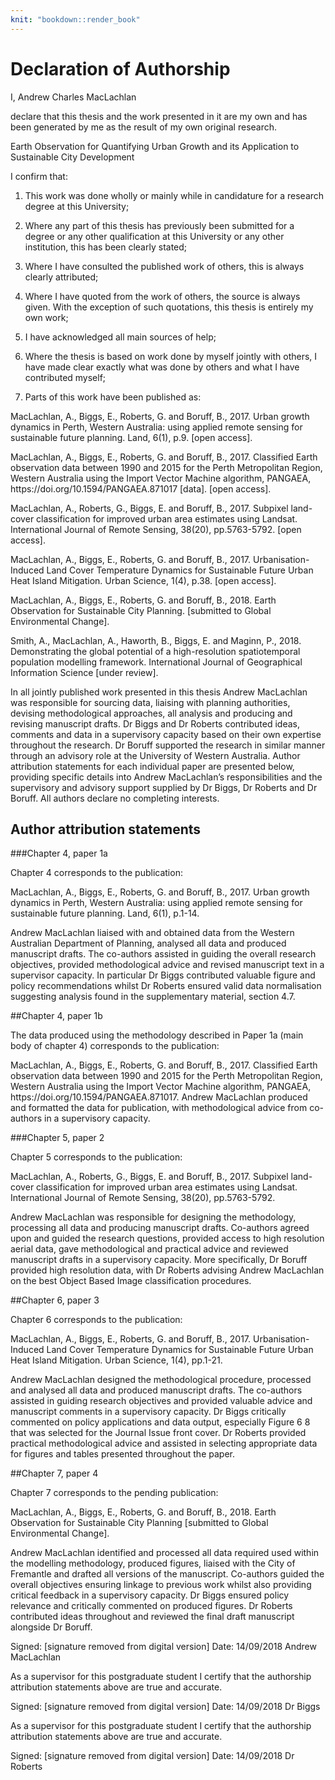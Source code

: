 ```yaml
---
knit: "bookdown::render_book"
---
```

# Declaration of Authorship  {-}

I, Andrew Charles MacLachlan

declare that this thesis and the work presented in it are my own and has been generated by me as the result of my own original research.

Earth Observation for Quantifying Urban Growth and its Application to Sustainable City Development

I confirm that:

1.	This work was done wholly or mainly while in candidature for a research degree at this University;

2.	Where any part of this thesis has previously been submitted for a degree or any other qualification at this University or any other institution, this has been clearly stated;

3.	Where I have consulted the published work of others, this is always clearly attributed;

4.	Where I have quoted from the work of others, the source is always given. With the exception of such quotations, this thesis is entirely my own work;

5.	I have acknowledged all main sources of help;

6.	Where the thesis is based on work done by myself jointly with others, I have made clear exactly what was done by others and what I have contributed myself;

7.	Parts of this work have been published as:

MacLachlan, A., Biggs, E., Roberts, G. and Boruff, B., 2017. Urban growth dynamics in Perth, Western Australia: using applied remote sensing for sustainable future planning. Land, 6(1), p.9. [open access].

MacLachlan, A., Biggs, E., Roberts, G. and Boruff, B., 2017. Classified Earth observation data between 1990 and 2015 for the Perth Metropolitan Region, Western Australia using the Import Vector Machine algorithm, PANGAEA, https://doi.org/10.1594/PANGAEA.871017 [data]. [open access].

MacLachlan, A., Roberts, G., Biggs, E. and Boruff, B., 2017. Subpixel land-cover classification for improved urban area estimates using Landsat. International Journal of Remote Sensing, 38(20), pp.5763-5792. [open access].

MacLachlan, A., Biggs, E., Roberts, G. and Boruff, B., 2017. Urbanisation-Induced Land Cover Temperature Dynamics for Sustainable Future Urban Heat Island Mitigation. Urban Science, 1(4), p.38. [open access].

MacLachlan, A., Biggs, E., Roberts, G. and Boruff, B., 2018. Earth Observation for Sustainable City Planning. [submitted to Global Environmental Change].

Smith, A., MacLachlan, A., Haworth, B., Biggs, E. and Maginn, P., 2018. Demonstrating the global potential of a high-resolution spatiotemporal population modelling framework. International Journal of Geographical Information Science [under review].

In all jointly published work presented in this thesis Andrew MacLachlan was responsible for sourcing data, liaising with planning authorities, devising methodological approaches, all analysis and producing and revising manuscript drafts. Dr Biggs and Dr Roberts contributed ideas, comments and data in a supervisory capacity based on their own expertise throughout the research. Dr Boruff supported the research in similar manner through an advisory role at the University of Western Australia. Author attribution statements for each individual paper are presented below, providing specific details into Andrew MacLachlan’s responsibilities and the supervisory and advisory support supplied by Dr Biggs, Dr Roberts and Dr Boruff. All authors declare no completing interests.

## Author attribution statements

###Chapter 4, paper 1a

Chapter 4 corresponds to the publication: 

MacLachlan, A., Biggs, E., Roberts, G. and Boruff, B., 2017. Urban growth dynamics in Perth, Western Australia: using applied remote sensing for sustainable future planning. Land, 6(1), p.1-14. 

Andrew MacLachlan liaised with and obtained data from the Western Australian Department of Planning, analysed all data and produced manuscript drafts. The co-authors assisted in guiding the overall research objectives, provided methodological advice and revised manuscript text in a supervisor capacity. In particular Dr Biggs contributed valuable figure and policy recommendations whilst Dr Roberts ensured valid data normalisation suggesting analysis found in the supplementary material, section 4.7.

##Chapter 4, paper 1b

The data produced using the methodology described in Paper 1a (main body of chapter 4) corresponds to the publication: 

MacLachlan, A., Biggs, E., Roberts, G. and Boruff, B., 2017. Classified Earth observation data between 1990 and 2015 for the Perth Metropolitan Region, Western Australia using the Import Vector Machine algorithm, PANGAEA, https://doi.org/10.1594/PANGAEA.871017. 
Andrew MacLachlan produced and formatted the data for publication, with methodological advice from co-authors in a supervisory capacity. 

###Chapter 5, paper 2

Chapter 5 corresponds to the publication: 

MacLachlan, A., Roberts, G., Biggs, E. and Boruff, B., 2017. Subpixel land-cover classification for improved urban area estimates using Landsat. International Journal of Remote Sensing, 38(20), pp.5763-5792. 

Andrew MacLachlan was responsible for designing the methodology, processing all data and producing manuscript drafts. Co-authors agreed upon and guided the research questions, provided access to high resolution aerial data, gave methodological and practical advice and reviewed manuscript drafts in a supervisory capacity. More specifically, Dr Boruff provided high resolution data, with Dr Roberts advising Andrew MacLachlan on the best Object Based Image classification procedures.

##Chapter 6, paper 3

Chapter 6 corresponds to the publication: 

MacLachlan, A., Biggs, E., Roberts, G. and Boruff, B., 2017. Urbanisation-Induced Land Cover Temperature Dynamics for Sustainable Future Urban Heat Island Mitigation. Urban Science, 1(4), pp.1-21. 

Andrew MacLachlan designed the methodological procedure, processed and analysed all data and produced manuscript drafts. The co-authors assisted in guiding research objectives and provided valuable advice and manuscript comments in a supervisory capacity. Dr Biggs critically commented on policy applications and data output, especially Figure 6 8 that was selected for the Journal Issue front cover. Dr Roberts provided practical methodological advice and assisted in selecting appropriate data for figures and tables presented throughout the paper.

##Chapter 7, paper 4

Chapter 7 corresponds to the pending publication:

MacLachlan, A., Biggs, E., Roberts, G. and Boruff, B., 2018. Earth Observation for Sustainable City Planning [submitted to Global Environmental Change]. 

Andrew MacLachlan identified and processed all data required used within the modelling methodology, produced figures, liaised with the City of Fremantle and drafted all versions of the manuscript. Co-authors guided the overall objectives ensuring linkage to previous work whilst also providing critical feedback in a supervisory capacity. Dr Biggs ensured policy relevance and critically commented on produced figures. Dr Roberts contributed ideas throughout and reviewed the final draft manuscript alongside Dr Boruff. 

Signed:	[signature removed from digital version]
Date:	14/09/2018
Andrew MacLachlan

As a supervisor for this postgraduate student I certify that the authorship attribution statements above are true and accurate.

Signed:	[signature removed from digital version]
Date:	14/09/2018
Dr Biggs

As a supervisor for this postgraduate student I certify that the authorship attribution statements above are true and accurate.

Signed:	[signature removed from digital version]
Date:	14/09/2018
Dr Roberts
